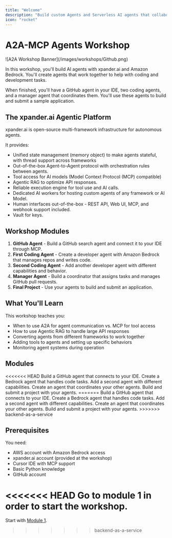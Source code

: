 ```yaml
---
title: "Welcome"
description: "Build custom Agents and Serverless AI agents that collaborate to streamline development tasks and assist with coding"
icon: "rocket"
---
```


# A2A-MCP Agents Workshop

<Frame>
  ![A2A Workshop Banner](/images/workshops/Github.png)
</Frame>

In this workshop, you'll build AI agents with xpander.ai and Amazon Bedrock. You'll create agents that work together to help with coding and development tasks.

When finished, you'll have a GitHub agent in your IDE, two coding agents, and a manager agent that coordinates them. You'll use these agents to build and submit a sample application.

## The xpander.ai Agentic Platform

xpander.ai is open-source multi-framework infrastructure for autonomous agents.

It provides:

- Unified state management (memory object) to make agents stateful, with thread support across frameworks
- Out-of-the-box Agent-to-Agent protocol with orchestration rules between agents.
- Tool access for AI models (Model Context Protocol (MCP) compatible)
- Agentic RAG to optimize API responses.
- Reliable execution engine for tool use and AI calls.
- Dedicated AI workers for hosting custom agents of any framework or AI Model.
- Human interfaces out-of-the-box - REST API, Web UI, MCP, and webhook support included.
- Vault for keys.

## Workshop Modules

1. **GitHub Agent** - Build a GitHub search agent and connect it to your IDE through MCP.
2. **First Coding Agent** - Create a developer agent with Amazon Bedrock that manages repos and writes code.
3. **Second Coding Agent** - Add another developer agent with different capabilities and behavior.
4. **Manager Agent** - Build a coordinator that assigns tasks and manages GitHub pull requests.
5. **Final Project** - Use your agents to build and submit an application.

## What You'll Learn

This workshop teaches you:

- When to use A2A for agent communication vs. MCP for tool access
- How to use Agentic RAG to handle large API responses
- Converting agents from different frameworks to work together
- Adding tools to agents and setting up specific behaviors
- Monitoring agent systems during operation

## Modules

<CardGroup cols={2}>
<<<<<<< HEAD
  <Card title="1. Supercharge Your IDE with MCP" icon="bolt" href="/workshops/a2a-mcp-workshop/01-supercharge-your-ide-with-mcp" color="#4A2C99">
    Build a GitHub agent that connects to your IDE.
  </Card>
  
  <Card title="2. Build Your First Coding Agent" icon="code" href="/workshops/a2a-mcp-workshop/02-first-coding-agent" color="#4A2C99">
    Create a Bedrock agent that handles code tasks.
  </Card>
  
  <Card title="3. Expand Your Agent Fleet" icon="users" href="/workshops/a2a-mcp-workshop/03-expand-agent-fleet" color="#753CFF">
    Add a second agent with different capabilities.
  </Card>
  
  <Card title="4. Build a Manager Agent" icon="sitemap" href="/workshops/a2a-mcp-workshop/04-serverless-manager-agent" color="#9B70FF">
    Create an agent that coordinates your other agents.
  </Card>
  
  <Card title="5. Build & Submit Your Application" icon="rocket" href="/workshops/a2a-mcp-workshop/05-submit-application" color="#4A2C99">
    Build and submit a project with your agents.
  </Card>
=======
  <Card title="1. Supercharge Your IDE with MCP" icon="bolt" href="/workshops/a2a-mcp-workshop/01-supercharge-your-ide-with-mcp" color="#4A2C99">Build a GitHub agent that connects to your IDE.</Card>
  <Card title="2. Build Your First Coding Agent" icon="code" href="/workshops/a2a-mcp-workshop/02-first-coding-agent" color="#4A2C99">Create a Bedrock agent that handles code tasks.</Card>
  <Card title="3. Expand Your Agent Fleet" icon="users" href="/workshops/a2a-mcp-workshop/03-expand-agent-fleet" color="#753CFF">Add a second agent with different capabilities.</Card>
  <Card title="4. Build a Manager Agent" icon="sitemap" href="/workshops/a2a-mcp-workshop/04-serverless-manager-agent" color="#9B70FF">Create an agent that coordinates your other agents.</Card>
  <Card title="5. Build & Submit Your Application" icon="rocket" href="/workshops/a2a-mcp-workshop/05-submit-application" color="#4A2C99">Build and submit a project with your agents.</Card>
>>>>>>> backend-as-a-service
</CardGroup>

## Prerequisites

You need:

- AWS account with Amazon Bedrock access
- xpander.ai account (provided at the workshop)
- Cursor IDE with MCP support
- Basic Python knowledge
- GitHub account

<<<<<<< HEAD
Go to module 1 in order to start the workshop.
=======
Start with [Module 1](/workshops/a2a-mcp-workshop/01-supercharge-your-ide-with-mcp). 
>>>>>>> backend-as-a-service

